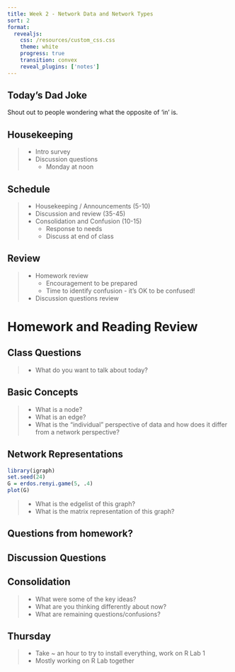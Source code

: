 ```yaml
---
title: Week 2 - Network Data and Network Types
sort: 2
format: 
  revealjs:
    css: /resources/custom_css.css
    theme: white
    progress: true
    transition: convex
    reveal_plugins: ['notes']
---
```


## Today's Dad Joke

Shout out to people wondering what the opposite of 'in' is.



## Housekeeping

> - Intro survey
> - Discussion questions
>	- Monday at noon

## Schedule

> - Housekeeping / Announcements (5-10)
> - Discussion and review (35-45)
> - Consolidation and Confusion (10-15)
>	- Response to needs
>	- Discuss at end of class


## Review

> - Homework review
>	- Encouragement to be prepared
>	- Time to identify confusion - it's OK to be confused!
> - Discussion questions review


# Homework and Reading Review

## Class Questions

> - What do you want to talk about today?

## Basic Concepts

> - What is a node?
> - What is an edge?
> - What is the "individual" perspective of data and how does it differ from a network perspective?

## Network Representations

```r
library(igraph)
set.seed(24)
G = erdos.renyi.game(5, .4)
plot(G)
```

> - What is the edgelist of this graph?
> - What is the matrix representation of this graph?

## Questions from homework?

## Discussion Questions

## Consolidation

> - What were some of the key ideas?
> - What are you thinking differently about now?
> - What are remaining questions/confusions?

## Thursday

> - Take ~ an hour to try to install everything, work on R Lab 1
> - Mostly working on R Lab together
